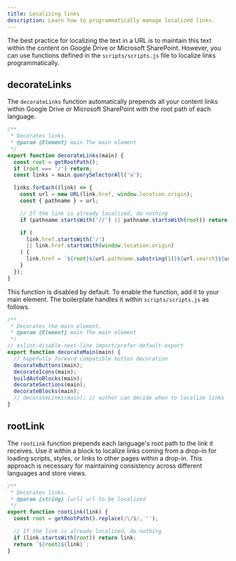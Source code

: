 ```yaml
---
title: Localizing links
description: Learn how to programmatically manage localized links.
---
```


The best practice for localizing the text in a URL is to maintain this text within the content on Google Drive or Microsoft SharePoint. However, you can use functions defined in the `scripts/scripts.js` file to localize links programmatically.

## decorateLinks

The `decorateLinks` function automatically prepends all your content links within Google Drive or Microsoft SharePoint with the root path of each language.

```js
/**
 * Decorates links.
 * @param {Element} main The main element
 */
export function decorateLinks(main) {
  const root = getRootPath();
  if (root === '/') return;
  const links = main.querySelectorAll('a');

  links.forEach((link) => {
    const url = new URL(link.href, window.location.origin);
    const { pathname } = url;

    // If the link is already localized, do nothing
    if (pathname.startsWith('//') || pathname.startsWith(root)) return;

    if (
      link.href.startsWith('/')
      || link.href.startsWith(window.location.origin)
    ) {
      link.href = `${root}${url.pathname.substring(1)}${url.search}${url.hash}`;
    }
  });
}
```

This function is disabled by default. To enable the function, add it to your main element. The boilerplate handles it within `scripts/scripts.js` as follows.


```js
/**
 * Decorates the main element.
 * @param {Element} main The main element
 */
// eslint-disable-next-line import/prefer-default-export
export function decorateMain(main) {
  // hopefully forward compatible button decoration
  decorateButtons(main);
  decorateIcons(main);
  buildAutoBlocks(main);
  decorateSections(main);
  decorateBlocks(main);
  // decorateLinks(main); // author can decide when to localize links
}
```

## rootLink

The `rootLink` function prepends each language's root path to the link it receives. Use it within a block to localize links coming from a drop-in for loading scripts, styles, or links to other pages within a drop-in. This approach is necessary for maintaining consistency across different languages and store views. 


```js
/**
 * Decorates links.
 * @param {string} [url] url to be localized
 */
export function rootLink(link) {
  const root = getRootPath().replace(/\/$/, '');

  // If the link is already localized, do nothing
  if (link.startsWith(root)) return link;
  return `${root}${link}`;
}
```
